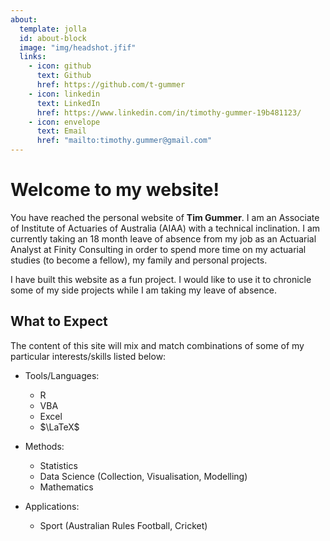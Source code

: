 ```yaml
---
about:
  template: jolla
  id: about-block
  image: "img/headshot.jfif"
  links:
    - icon: github
      text: Github
      href: https://github.com/t-gummer
    - icon: linkedin
      text: LinkedIn
      href: https://www.linkedin.com/in/timothy-gummer-19b481123/
    - icon: envelope
      text: Email
      href: "mailto:timothy.gummer@gmail.com"
---
```


::: {#about-block}
:::

# Welcome to my website!

You have reached the personal website of **Tim Gummer**. I am an Associate of Institute of Actuaries of Australia (AIAA) with a technical inclination. I am currently taking an 18 month leave of absence from my job as an Actuarial Analyst at Finity Consulting in order to spend more time on my actuarial studies (to become a fellow), my family and personal projects.

I have built this website as a fun project. I would like to use it to chronicle some of my side projects while I am taking my leave of absence. 

## What to Expect

The content of this site will mix and match combinations of some of my particular interests/skills listed below:

  * Tools/Languages:
    
      - R
      - VBA
      - Excel
      - $\LaTeX$
    
  * Methods:
  
      - Statistics
      - Data Science (Collection, Visualisation, Modelling)
      - Mathematics
  
  * Applications:
  
      - Sport (Australian Rules Football, Cricket)
